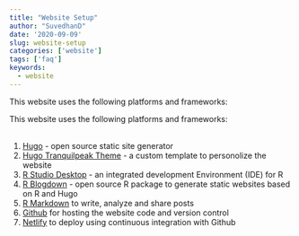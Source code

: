 ```yaml
---
title: "Website Setup"
author: "SuvedhanD"
date: '2020-09-09'
slug: website-setup
categories: ['website']
tags: ['faq']
keywords:
  - website
---
```


This website uses the following platforms and frameworks: 
<!--more-->

This website uses the following platforms and frameworks:  
\

1. [Hugo ](https://gohugo.io) - open source static site generator
2. [Hugo Tranquilpeak Theme](https://themes.gohugo.io/hugo-tranquilpeak-theme/) - a custom template to personolize the website
3. [R Studio Desktop](https://rstudio.com/products/rstudio/) - an integrated development Environment (IDE) for R
4. [R Blogdown](https://bookdown.org/yihui/blogdown/) - open source R package to generate static websites based on R and Hugo
5. [R Markdown](https://rmarkdown.rstudio.com) to write, analyze and share posts
6. [Github](https://github.com) for hosting the website code and version control
7. [Netlify](https://www.netlify.com) to deploy using continuous integration with Github
